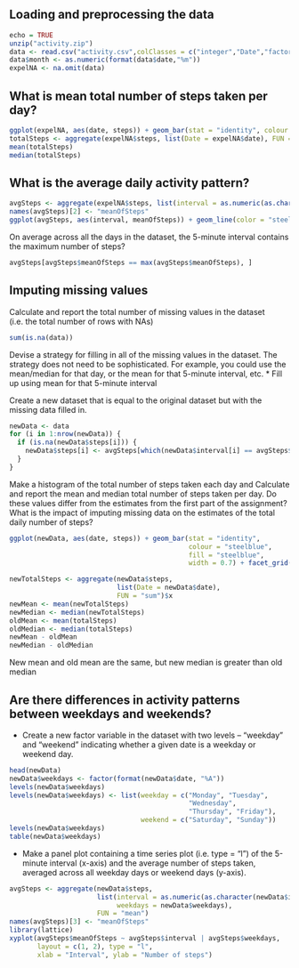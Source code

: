 
## Loading and preprocessing the data
```r
echo = TRUE
unzip("activity.zip")
data <- read.csv("activity.csv",colClasses = c("integer","Date","factor"))
data$month <- as.numeric(format(data$date,"%m"))
expelNA <- na.omit(data)
```


## What is mean total number of steps taken per day?
```r
ggplot(expelNA, aes(date, steps)) + geom_bar(stat = "identity", colour = "steelblue", fill = "steelblue", width = 0.7) + facet_grid(. ~ month, scales = "free") + labs(title = "Histogram of Total Number of Steps Taken Each Day", x = "Date", y = "Total number of steps")
totalSteps <- aggregate(expelNA$steps, list(Date = expelNA$date), FUN = "sum")$x
mean(totalSteps)
median(totalSteps)
```


## What is the average daily activity pattern?
```r
avgSteps <- aggregate(expelNA$steps, list(interval = as.numeric(as.character(expelNA$interval))), FUN = "mean")
names(avgSteps)[2] <- "meanOfSteps"
ggplot(avgSteps, aes(interval, meanOfSteps)) + geom_line(color = "steelblue", size = 0.8) + labs(title = "Time Series Plot of the 5-minute Interval", x = "5-minute intervals", y = "Average Number of Steps Taken")
```

On average across all the days in the dataset, the 5-minute interval contains the maximum number of steps?
```r
avgSteps[avgSteps$meanOfSteps == max(avgSteps$meanOfSteps), ]
```

## Imputing missing values
Calculate and report the total number of missing values in the dataset (i.e. the total number of rows with NAs)
```r
sum(is.na(data))
```
Devise a strategy for filling in all of the missing values in the dataset. The strategy does not need to be sophisticated. For example, you could use the mean/median for that day, or the mean for that 5-minute interval, etc.
  * Fill up using mean for that 5-minute interval

Create a new dataset that is equal to the original dataset but with the missing data filled in.
```r
newData <- data 
for (i in 1:nrow(newData)) {
  if (is.na(newData$steps[i])) {
    newData$steps[i] <- avgSteps[which(newData$interval[i] == avgSteps$interval), ]$meanOfSteps
  }
}
```

Make a histogram of the total number of steps taken each day and Calculate and report the mean and median total number of steps taken per day. Do these values differ from the estimates from the first part of the assignment? What is the impact of imputing missing data on the estimates of the total daily number of steps?
```r
ggplot(newData, aes(date, steps)) + geom_bar(stat = "identity",
                                             colour = "steelblue",
                                             fill = "steelblue",
                                             width = 0.7) + facet_grid(. ~ month, scales = "free") + labs(title = "Histogram of Total Number of Steps Taken Each Day (no missing data)", x = "Date", y = "Total number of steps")

newTotalSteps <- aggregate(newData$steps, 
                           list(Date = newData$date), 
                           FUN = "sum")$x
newMean <- mean(newTotalSteps)
newMedian <- median(newTotalSteps)
oldMean <- mean(totalSteps)
oldMedian <- median(totalSteps)
newMean - oldMean
newMedian - oldMedian
```
New mean and old mean are the same, but new median is greater than old median

## Are there differences in activity patterns between weekdays and weekends?
  * Create a new factor variable in the dataset with two levels -- "weekday" and "weekend" indicating whether a given date is a weekday or weekend day. 
```r
head(newData)
newData$weekdays <- factor(format(newData$date, "%A"))
levels(newData$weekdays)
levels(newData$weekdays) <- list(weekday = c("Monday", "Tuesday",
                                             "Wednesday", 
                                             "Thursday", "Friday"),
                                 weekend = c("Saturday", "Sunday"))
levels(newData$weekdays)
table(newData$weekdays)
```

  * Make a panel plot containing a time series plot (i.e. type = "l") of the 5-minute interval (x-axis) and the average number of steps taken, averaged across all weekday days or weekend days (y-axis).
```r
avgSteps <- aggregate(newData$steps, 
                      list(interval = as.numeric(as.character(newData$interval)), 
                           weekdays = newData$weekdays),
                      FUN = "mean")
names(avgSteps)[3] <- "meanOfSteps"
library(lattice)
xyplot(avgSteps$meanOfSteps ~ avgSteps$interval | avgSteps$weekdays, 
       layout = c(1, 2), type = "l", 
       xlab = "Interval", ylab = "Number of steps")
```
